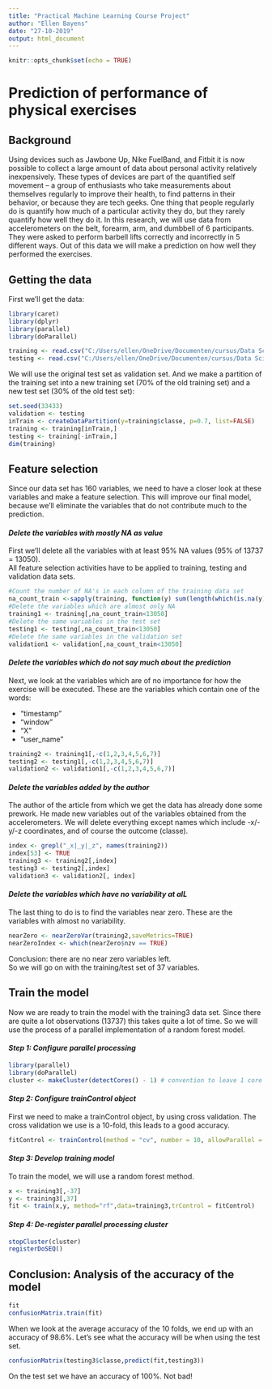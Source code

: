 ```yaml
---
title: "Practical Machine Learning Course Project"
author: "Ellen Bayens"
date: "27-10-2019"
output: html_document
---
```



```r
knitr::opts_chunk$set(echo = TRUE)
```

# Prediction of performance of physical exercises

## Background

Using devices such as Jawbone Up, Nike FuelBand, and Fitbit it is now possible to collect a large amount of data about personal activity relatively inexpensively. These types of devices are part of the quantified self movement – a group of enthusiasts who take measurements about themselves regularly to improve their health, to find patterns in their behavior, or because they are tech geeks. One thing that people regularly do is quantify how much of a particular activity they do, but they rarely quantify how well they do it. In this research, we will use data from accelerometers on the belt, forearm, arm, and dumbbell of 6 participants. They were asked to perform barbell lifts correctly and incorrectly in 5 different ways. Out of this data we will make a prediction on how well they performed the exercises. 

## Getting the data
First we'll get the data:  
```r
library(caret)
library(dplyr)
library(parallel)
library(doParallel)
```

```r
training <- read.csv("C:/Users/ellen/OneDrive/Documenten/cursus/Data Sciece with R JHU/Hoofdstuk 8/Assignment8_training.csv", sep = ";", na.strings=c(""," ","NA"))
testing <- read.csv("C:/Users/ellen/OneDrive/Documenten/cursus/Data Sciece with R JHU/Hoofdstuk 8/Assignment8_testing.csv", sep = ";", na.strings=c(""," ","NA"))
```

We will use the original test set as validation set. And we make a partition of the training set into a new training set (70% of the old training set) and a new test set (30% of the old test set):
```r
set.seed(33433)
validation <- testing
inTrain <- createDataPartition(y=training$classe, p=0.7, list=FALSE)
training <- training[inTrain,]
testing <- training[-inTrain,]
dim(training)

```

## **Feature selection**
Since our data set has 160 variables, we need to have a closer look at these variables and make a feature selection. This will improve our final model, because we'll eliminate the variables that do not contribute much to the prediction.  

#### *Delete the variables with mostly NA as value*
First we'll delete all the variables with at least 95% NA values (95% of 13737 = 13050).   
All feature selection activities have to be applied to training, testing and validation data sets. 
```r
#Count the number of NA's in each column of the training data set
na_count_train <-sapply(training, function(y) sum(length(which(is.na(y))))) 
#Delete the variables which are almost only NA 
training1 <- training[,na_count_train<13050]                                
#Delete the same variables in the test set
testing1 <- testing[,na_count_train<13050]                                  
#Delete the same variables in the validation set
validation1 <- validation[,na_count_train<13050]                            
```
#### *Delete the variables which do not say much about the prediction*
Next, we look at the variables which are of no importance for how the exercise will be executed. These are the variables which contain  one of the words:  

* "timestamp" 
* "window"
* "X"
* "user_name"
```r
training2 <- training1[,-c(1,2,3,4,5,6,7)]                                   
testing2 <- testing1[,-c(1,2,3,4,5,6,7)]
validation2 <- validation1[,-c(1,2,3,4,5,6,7)]
```

#### *Delete the variables added by the author*
The author of the article from which we get the data has already done some prework. He made new variables out of the variables obtained from the accelerometers. We will delete everything except names which include -x/-y/-z coordinates, and of course the outcome (classe).

```r
index <- grepl("_x|_y|_z", names(training2))
index[53] <- TRUE
training3 <- training2[,index]
testing3 <- testing2[,index]
validation3 <- validation2[, index]
```

#### *Delete the variables which have no variability at alL*
The last thing to do is to find the variables near zero. These are the variables with almost no variability. 
```r
nearZero <- nearZeroVar(training2,saveMetrics=TRUE)
nearZeroIndex <- which(nearZero$nzv == TRUE)                                
```

Conclusion: there are no near zero variables left.  
So we will go on with the training/test set of 37 variables. 

## **Train the model**

Now we are ready to train the model with the training3 data set. Since there are quite a lot observations (13737) this takes quite a lot of time. So we will use the process of a parallel implementation of a random forest model. 

#### *Step 1: Configure parallel processing*

```r
library(parallel)
library(doParallel)
cluster <- makeCluster(detectCores() - 1) # convention to leave 1 core for OS
```

#### *Step 2: Configure trainControl object*

First we need to make a trainControl object, by using cross validation. The cross validation we use is a 10-fold, this leads to a good accuracy. 

```r
fitControl <- trainControl(method = "cv", number = 10, allowParallel = TRUE)
```

#### *Step 3: Develop training model*

To train the model, we will use a random forest method. 

```r
x <- training3[,-37]
y <- training3[,37]
fit <- train(x,y, method="rf",data=training3,trControl = fitControl)
```

#### *Step 4: De-register parallel processing cluster*

```r
stopCluster(cluster)
registerDoSEQ()
```

## Conclusion: Analysis of the accuracy of the model
```r
fit
confusionMatrix.train(fit)
```

When we look at the average accuracy of the 10 folds, we end up with an accuracy of 98.6%. 
Let's see what the accuracy will be when using the test set. 

```r
confusionMatrix(testing3$classe,predict(fit,testing3))
```

On the test set we have an accuracy of 100%. Not bad!







